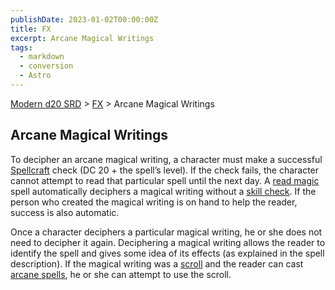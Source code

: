 ```yaml
---
publishDate: 2023-01-02T00:00:00Z
title: FX
excerpt: Arcane Magical Writings
tags:
  - markdown
  - conversion
  - Astro
---
```


[Modern d20 SRD](/#modernD20) > [FX](modern-d20-srd-fx-index) > Arcane Magical Writings

## Arcane Magical Writings

To decipher an arcane magical writing, a character must make a successful
[Spellcraft](modern-d20-srd-classes-advanced-mage) check (DC 20 + the spell’s
level). If the check fails, the character cannot attempt to read that
particular spell until the next day. A [read magic](modern-d20-srd-fx-read-magic) spell automatically deciphers a magical writing without a [skill check](modern-d20-srd-skills-skill-basics-php#skill-check-index). If the
person who created the magical writing is on hand to help the reader, success
is also automatic.

Once a character deciphers a particular magical writing, he or she does not
need to decipher it again. Deciphering a magical writing allows the reader to
identify the spell and gives some idea of its effects (as explained in the
spell description). If the magical writing was a [scroll](modern-d20-srd-fx-items-scrolls) and the reader can cast [arcane spells](modern-d20-srd-fx-arcane-spells), he or she can attempt to use the scroll.

